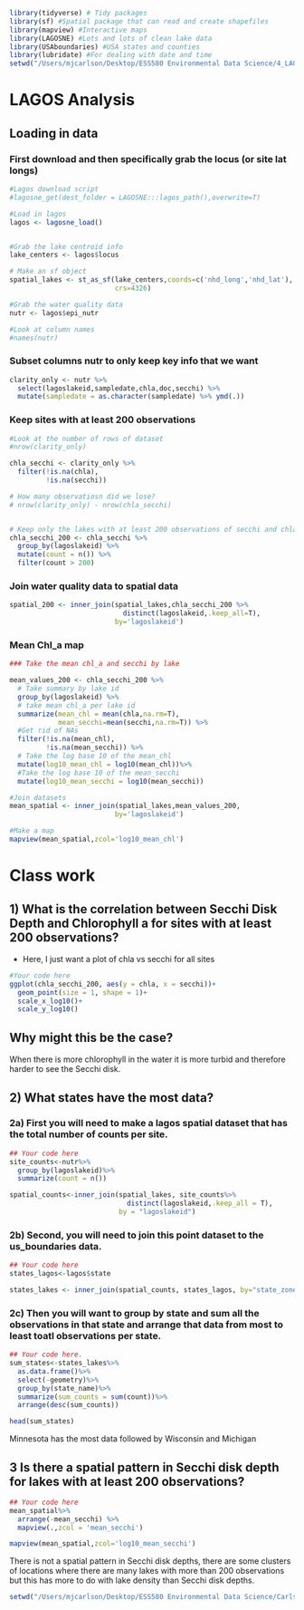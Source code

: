 
```r
library(tidyverse) # Tidy packages
library(sf) #Spatial package that can read and create shapefiles 
library(mapview) #Interactive maps
library(LAGOSNE) #Lots and lots of clean lake data
library(USAboundaries) #USA states and counties
library(lubridate) #For dealing with date and time
setwd("/Users/mjcarlson/Desktop/ESS580 Environmental Data Science/4_LAGOS_Spatial_Analyses")
```


# LAGOS Analysis


## Loading in data


### First download and then specifically grab the locus (or site lat longs)
```r
#Lagos download script
#lagosne_get(dest_folder = LAGOSNE:::lagos_path(),overwrite=T)

#Load in lagos
lagos <- lagosne_load()


#Grab the lake centroid info
lake_centers <- lagos$locus

# Make an sf object 
spatial_lakes <- st_as_sf(lake_centers,coords=c('nhd_long','nhd_lat'),
                          crs=4326)

#Grab the water quality data
nutr <- lagos$epi_nutr

#Look at column names
#names(nutr)
```

### Subset columns nutr to only keep key info that we want


```r
clarity_only <- nutr %>%
  select(lagoslakeid,sampledate,chla,doc,secchi) %>%
  mutate(sampledate = as.character(sampledate) %>% ymd(.))

```


### Keep sites with at least 200 observations 

```r

#Look at the number of rows of dataset
#nrow(clarity_only)

chla_secchi <- clarity_only %>%
  filter(!is.na(chla),
         !is.na(secchi))

# How many observatiosn did we lose?
# nrow(clarity_only) - nrow(chla_secchi)


# Keep only the lakes with at least 200 observations of secchi and chla
chla_secchi_200 <- chla_secchi %>%
  group_by(lagoslakeid) %>%
  mutate(count = n()) %>%
  filter(count > 200)


```


### Join water quality data to spatial data

```r
spatial_200 <- inner_join(spatial_lakes,chla_secchi_200 %>%
                            distinct(lagoslakeid,.keep_all=T),
                          by='lagoslakeid')


```

### Mean Chl_a map

```r
### Take the mean chl_a and secchi by lake

mean_values_200 <- chla_secchi_200 %>%
  # Take summary by lake id
  group_by(lagoslakeid) %>%
  # take mean chl_a per lake id
  summarize(mean_chl = mean(chla,na.rm=T),
            mean_secchi=mean(secchi,na.rm=T)) %>%
  #Get rid of NAs
  filter(!is.na(mean_chl),
         !is.na(mean_secchi)) %>%
  # Take the log base 10 of the mean_chl
  mutate(log10_mean_chl = log10(mean_chl))%>%
  #Take the log base 10 of the mean_secchi
  mutate(log10_mean_secchi = log10(mean_secchi))

#Join datasets
mean_spatial <- inner_join(spatial_lakes,mean_values_200,
                          by='lagoslakeid') 

#Make a map
mapview(mean_spatial,zcol='log10_mean_chl')
```


# Class work

## 1) What is the correlation between Secchi Disk Depth and Chlorophyll a for  sites with at least 200 observations?

- Here, I just want a plot of chla vs secchi for all sites 

```r
#Your code here
ggplot(chla_secchi_200, aes(y = chla, x = secchi))+
  geom_point(size = 1, shape = 1)+
  scale_x_log10()+
  scale_y_log10()
```


## Why might this be the case? 

When there is more chlorophyll in the water it is more turbid and therefore harder to see the Secchi disk.

## 2) What states have the most data? 

### 2a) First you will need to make a lagos spatial dataset that has the total  number of counts per site.

```r
## Your code here
site_counts<-nutr%>%
  group_by(lagoslakeid)%>%
  summarize(count = n())

spatial_counts<-inner_join(spatial_lakes, site_counts%>%
                             distinct(lagoslakeid,.keep_all = T),
                           by = "lagoslakeid")

```


### 2b) Second, you will need to join this point dataset to the us_boundaries  data. 

```r
## Your code here
states_lagos<-lagos$state

states_lakes <- inner_join(spatial_counts, states_lagos, by="state_zoneid")
```


### 2c) Then you will want to group by state and sum all the observations in  that state and arrange that data from most to least toatl observations per state. 

```r
## Your code here. 
sum_states<-states_lakes%>%
  as.data.frame()%>%
  select(-geometry)%>%
  group_by(state_name)%>%
  summarize(sum_counts = sum(count))%>%
  arrange(desc(sum_counts))

head(sum_states)
```

Minnesota has the most data followed by Wisconsin and Michigan

## 3 Is there a spatial pattern in Secchi disk depth for lakes with at least 200  observations?

```r
## Your code here
mean_spatial%>%
  arrange(-mean_secchi) %>%
  mapview(.,zcol = 'mean_secchi')

mapview(mean_spatial,zcol='log10_mean_secchi')

```

There is not a spatial pattern in Secchi disk depths, there are some clusters of locations where there are many lakes with more than 200 observations but this has more to do with lake density than Secchi disk depths.

```r
setwd("/Users/mjcarlson/Desktop/ESS580 Environmental Data Science/Carlson_Bookdown/carlson_bookdown")
```

